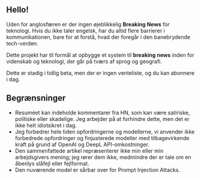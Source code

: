 
<CallToAction />

## Hello!

Uden for anglosfæren er der ingen øjeblikkelig **Breaking News** for teknologi.
Hvis du ikke taler engelsk, har du altid flere barrierer i kommunikationen, bare for at forstå, hvad der foregår i den banebrydende tech-verden.


<Callout type="info" emoji="🗞">

Dette projekt har til formål at opbygge et system til **breaking news** inden for videnskab og teknologi, der går på tværs af sprog og geografi.

</Callout>

Dette er stadig i tidlig beta, men der er ingen venteliste, og du kan abonnere i dag.

## Begrænsninger

- Resuméet kan indeholde kommentarer fra HN, som kan være satiriske, politiske eller skadelige. Jeg arbejder på at forhindre dette, men det er ikke helt idiotsikret i dag.
- Jeg forbedrer hele tiden opfordringerne og modellerne, vi anvender ikke forbedrede opfordringer og finjusterede modeller med tilbagevirkende kraft på grund af OpenAI og DeepL API-omkostninger.
- Den sammenfattede artikel repræsenterer ikke min eller min arbejdsgivers mening; jeg rører dem ikke, medmindre der er tale om en åbenlys slåfejl eller fejlformat.
- Den nuværende model er sårbar over for Prompt Injection Attacks.
